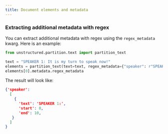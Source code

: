 ```yaml
---
title: Document elements and metadata
---
```



<DocumentElements/>


### Extracting additional metadata with regex

You can extract additional metadata with regex using the `regex_metadata` kwarg. Here is an example:

```python
from unstructured.partition.text import partition_text

text = "SPEAKER 1: It is my turn to speak now!"
elements = partition_text(text=text, regex_metadata={"speaker": r"SPEAKER \d{1,3}:"})
elements[0].metadata.regex_metadata
```

The result will look like:

```json
{'speaker':
  [
    {
      'text': 'SPEAKER 1:',
      'start': 0,
      'end': 10,
   }
  ]
}
```
